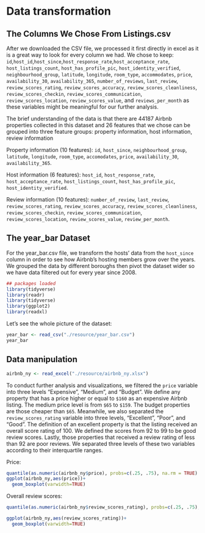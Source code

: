 # Data transformation

## The Columns We Chose From Listings.csv

After we downloaded the CSV file, we processed it first directly in excel as it is a great way to look for every column we had. We chose to keep: `id`,`host_id`,`host_since`,`host_response_rate`,`host_acceptance_rate`,	`host_listings_count`,	`host_has_profile_pic`,	`host_identity_verified`,	`neighbourhood_group`, `latitude`,	`longitude`,	`room_type`,	`accommodates`,	`price`,	`availability_30`,	`availability_365`,	`number_of_reviews`,	`last_review`,	`review_scores_rating`,	`review_scores_accuracy`,	`review_scores_cleanliness`,	`review_scores_checkin`,	`review_scores_communication`,	`review_scores_location`,	`review_scores_value`, and	`reviews_per_month` as these variables might be meaningful for our further analysis.


The brief understanding of the data is that there are 44187 Airbnb properties collected in this dataset and 26 features that we chose can be grouped into three feature groups: property information, host information, review information

Property information (10 features): `id`, `host_since`, `neighbourhood_group`, `latitude`, `longitude`, `room_type`, `accomodates`, `price`, `availability_30`, `availability_365`.

Host information (6 features): `host_id`, `host_response_rate`, `host_acceptance_rate`, `host_listings_count`, `host_has_profile_pic`, `host_identity_verified`.

Review information (10 features): `number_of_review`, `last_review`, `review_scores_rating`, `review_scores_accuracy`, `review_scores_cleanliness`, `review_scores_checkin`, `review_scores_communication`, `review_scores_location`, `review_scores_value`, `review_per_month`. 


## The year_bar Dataset

For the year_bar.csv file, we transform the hosts' data from the `host_since` column in order to see how Airbnb's hosting members grow over the years. We grouped the data by different boroughs then pivot the dataset wider so we have data filtered out for every year since 2008. 

```r
## packages loaded
library(tidyverse)
library(readr)
library(tidyverse)
library(ggplot2)
library(readxl)
```

Let's see the whole picture of the dataset: 
```r
year_bar <- read_csv("./resource/year_bar.csv")
year_bar
```

## Data manipulation 
```r
airbnb_ny <- read_excel("./resource/airbnb_ny.xlsx")
```

To conduct further analysis and visualizations, we filtered the `price` variable into three levels "Expensive", "Medium", and "Budget". We define any property that has a price higher or equal to `$160` as an expensive Airbnb listing. The medium price level is from `$65` to `$159`. The budget properties are those cheaper than `$65`. Meanwhile, we also separated the `review_scores_rating` variable into three levels, "Excellent", "Poor", and "Good". The definition of an excellent property is that the listing received an overall score rating of 100. We defined the scores from 92 to 99 to be good review scores. Lastly, those properties that received a review rating of less than 92 are poor reviews.  We separated three levels of these two variables according to their interquartile ranges. 


Price: 
```r
quantile(as.numeric(airbnb_ny$price), probs=c(.25, .75), na.rm = TRUE)
ggplot(airbnb_ny,aes(price))+
  geom_boxplot(varwidth=TRUE)
```

Overall review scores:
```r
quantile(as.numeric(airbnb_ny$review_scores_rating), probs=c(.25, .75), na.rm = TRUE)

ggplot(airbnb_ny,aes(review_scores_rating))+
  geom_boxplot(varwidth=TRUE)
```







